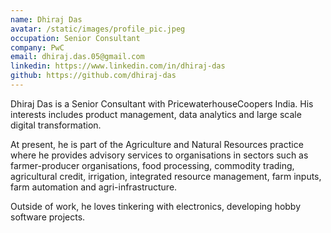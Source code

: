 ```yaml
---
name: Dhiraj Das
avatar: /static/images/profile_pic.jpeg
occupation: Senior Consultant
company: PwC
email: dhiraj.das.05@gmail.com
linkedin: https://www.linkedin.com/in/dhiraj-das
github: https://github.com/dhiraj-das
---
```


Dhiraj Das is a Senior Consultant with PricewaterhouseCoopers India. His interests includes product management, data analytics and large scale digital transformation.

At present, he is part of the Agriculture and Natural Resources practice where he provides advisory services to organisations in sectors such as farmer-producer organisations, food processing, commodity trading, agricultural credit, irrigation, integrated resource management, farm inputs, farm automation and agri-infrastructure.

Outside of work, he loves tinkering with electronics, developing hobby software projects.
